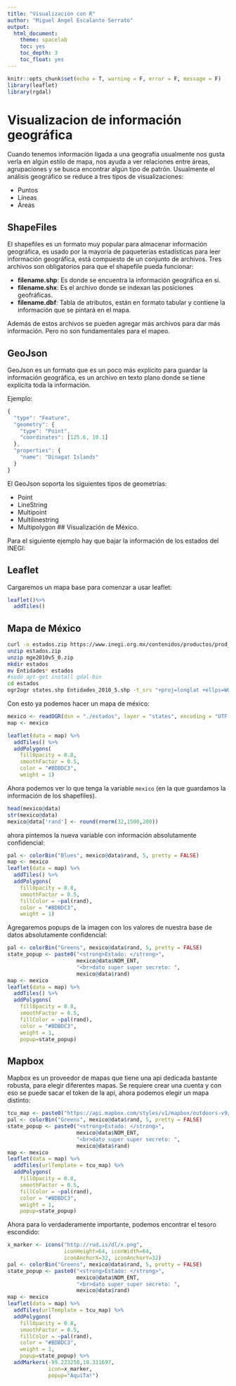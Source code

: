 ```yaml
---
title: "Visualización con R"
author: "Miguel Angel Escalante Serrato"
output:
  html_document:
    theme: spacelab
    toc: yes
    toc_depth: 3
    toc_float: yes
---
```


```r
knitr::opts_chunk$set(echo = T, warning = F, error = F, message = F)
library(leaflet)
library(rgdal)
```

# Visualizacion de información geográfica

Cuando tenemos información ligada a una geografía usualmente nos gusta verla en algún estilo de mapa, nos ayuda a ver relaciones entre áreas, agrupaciones y se busca encontrar algún tipo de patrón. Usualmente el análisis geográfico se reduce a tres tipos de visualizaciones: 

- Puntos
- Líneas
- Áreas

## ShapeFiles 

El shapefiles es un formato muy popular para almacenar información geográfica, es usado por la mayoría de paqueterías estadísticas para leer información geográfica, está compuesto de un conjunto de archivos. Tres archivos son obligatorios para que el shapefile pueda funcionar: 

- **filename.shp**: Es donde se encuentra la información geográfica en si. 
- **filename.shx**: Es el archivo donde se indexan las posiciones geofráficas. 
- **filename.dbf**: Tabla de atributos, están en formato tabular y contiene la información que se pintará en el mapa. 

Además de estos archivos se pueden agregar más archivos para dar más información. Pero no son fundamentales para el mapeo. 

## GeoJson

GeoJson es un formato que es un poco más explícito para guardar la información geográfica, es un archivo en texto plano donde se tiene explícita toda la información. 

Ejemplo:

```js
{
  "type": "Feature",
  "geometry": {
    "type": "Point",
    "coordinates": [125.6, 10.1]
  },
  "properties": {
    "name": "Dinagat Islands"
  }
}
```
El GeoJson soporta  los siguientes tipos de geometrías:

- Point
- LineString
- Multipoint
- Multilinestring
- Multipolygon
## Visualización de México. 

Para el siguiente ejemplo hay que bajar la información de los estados del INEGI: 

## Leaflet

Cargaremos un mapa base para comenzar a usar leaflet: 

```r
leaflet()%>%
  addTiles()
```

## Mapa de México


```bash
curl -o estados.zip https://www.inegi.org.mx/contenidos/productos/prod_serv/contenidos/espanol/bvinegi/productos/geografia/marc_geo/702825292812_s.zip
unzip estados.zip
unzip mge2010v5_0.zip
mkdir estados
mv Entidades* estados
#sudo apt-get install gdal-bin
cd estados
ogr2ogr states.shp Entidades_2010_5.shp -t_srs "+proj=longlat +ellps=WGS84 +no_defs +towgs84=0,0,0"
```

Con esto ya podemos hacer un mapa de méxico: 
```r
mexico <- readOGR(dsn = "./estados", layer = "states", encoding = "UTF-8")
map <- mexico
```

```r
leaflet(data = map) %>%
  addTiles() %>%
  addPolygons(
    fillOpacity = 0.8, 
    smoothFactor = 0.5,
    color = "#BDBDC3", 
    weight = 1)
```

Ahora podemos ver lo que tenga la variable `mexico` (en la que guardamos la información de los shapefiles).

```r

head(mexico@data)
str(mexico@data)
mexico@data['rand'] <- round(rnorm(32,1500,200))
```

ahora pintemos la nueva variable con información absolutamente confidencial: 

```r
pal <- colorBin("Blues", mexico@data$rand, 5, pretty = FALSE)
map <- mexico
leaflet(data = map) %>%
  addTiles() %>%
  addPolygons(
    fillOpacity = 0.8, 
    smoothFactor = 0.5,
    fillColor = ~pal(rand),
    color = "#BDBDC3", 
    weight = 1)
```

Agregaremos popups de la imagen con los valores de nuestra base de datos absolutamente confidencial: 


```r
pal <- colorBin("Greens", mexico@data$rand, 5, pretty = FALSE)
state_popup <- paste0("<strong>Estado: </strong>", 
                      mexico@data$NOM_ENT, 
                      "<br>dato super super secreto: ", 
                      mexico@data$rand)
map <- mexico
leaflet(data = map) %>%
  addTiles() %>%
  addPolygons(
    fillOpacity = 0.8, 
    smoothFactor = 0.5,
    fillColor = ~pal(rand),
    color = "#BDBDC3", 
    weight = 1, 
    popup=state_popup)
```

## Mapbox 

Mapbox es un proveedor de mapas que tiene una api dedicada bastante robusta, para elegir diferentes mapas. Se requiere crear una cuenta y con eso se puede sacar el token de la api, ahora podemos elegir un mapa distinto: 


```r
tcu_map <- paste0("https://api.mapbox.com/styles/v1/mapbox/outdoors-v9/tiles/256/{z}/{x}/{y}?access_token=",Sys.getenv("MAPBOX_TOKEN"))
pal <- colorBin("Greens", mexico@data$rand, 5, pretty = FALSE)
state_popup <- paste0("<strong>Estado: </strong>", 
                      mexico@data$NOM_ENT, 
                      "<br>dato super super secreto: ", 
                      mexico@data$rand)
map <- mexico
leaflet(data = map) %>%
  addTiles(urlTemplate = tcu_map) %>%
  addPolygons(
    fillOpacity = 0.8, 
    smoothFactor = 0.5,
    fillColor = ~pal(rand),
    color = "#BDBDC3", 
    weight = 1, 
    popup=state_popup)
```


Ahora para lo verdaderamente importante, podemos encontrar el tesoro escondido:


                  

```r
x_marker <- icons("http://rud.is/dl/x.png",
                  iconHeight=64, iconWidth=64,
                  iconAnchorX=32, iconAnchorY=32)
pal <- colorBin("Greens", mexico@data$rand, 5, pretty = FALSE)
state_popup <- paste0("<strong>Estado: </strong>", 
                      mexico@data$NOM_ENT, 
                      "<br>dato super super secreto: ", 
                      mexico@data$rand)
map <- mexico
leaflet(data = map) %>%
  addTiles(urlTemplate = tcu_map) %>%
  addPolygons(
    fillOpacity = 0.8, 
    smoothFactor = 0.5,
    fillColor = ~pal(rand),
    color = "#BDBDC3", 
    weight = 1, 
    popup=state_popup) %>% 
  addMarkers(-99.223250,19.311697, 
             icon=x_marker, 
             popup="AquiTa!")

```
